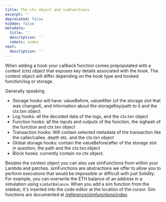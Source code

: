 ```yaml
---
title: The ctx object and simFunctions
excerpt: ''
deprecated: false
hidden: false
metadata:
  title: ''
  description: ''
  robots: index
next:
  description: ''
---
```

When adding a hook your callback function comes prepopulated with a context (ctx) object that exposes key details associated with the hook. The context object will differ depending on the hook type and hooked function/log or storage.

Generally speaking

* Storage hooks will have: valueBefore, valueAfter (of the storage slot that was changed), and information about the storageKey/path to it and the ctx.txn object
* Log hooks: all the decoded data of the logs, and the ctx.txn object
* Function hooks: all the inputs and outputs of the function, the sighash of the function and  ctx.txn object
* Transaction hooks: Will contain selected metadata of the transaction like the caller/callee, depth etc. and the ctx.txn object
* Global storage hooks: contain the valueBefore/after of the storage slot in question, the path and the ctx.txn.object
* Block hooks: currently contain no ctx object.

Besides the context object you can also use simFunctions from within your Lambda and patches. simFunctions are abstractions we offer to allow you to perform executions that would be impossible or difficult with just Solidity. For example, you can overwrite the ETH balance of an address in a simulation using `simSetBalance`. When you add a sim function from the sidebar, it's inserted into the code editor at the location of the cursor. Sim functions are documented at [/reference/simfunctions/index](/reference/simfunctions/index).
